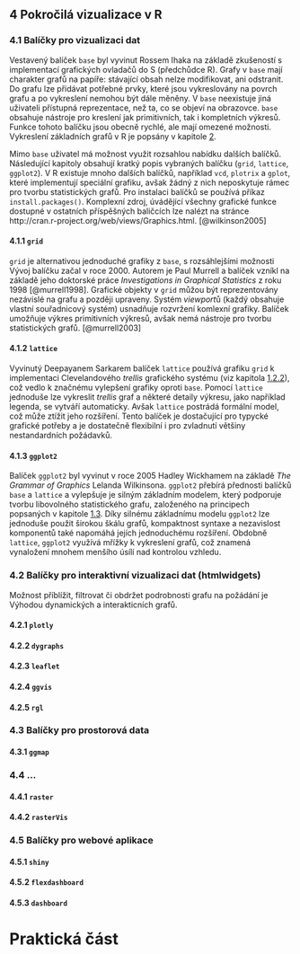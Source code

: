## 4 Pokročilá vizualizace v R

### 4.1 Balíčky pro vizualizaci dat

\qquad Vestavený balíček `base` byl vyvinut Rossem Ihaka na základě zkušeností s implementací grafických ovladačů do S (předchůdce R). Grafy v `base` mají charakter grafů na papíře: stávající obsah nelze modifikovat, ani odstranit. Do grafu lze přidávat potřebné prvky, které jsou vykreslovány na povrch grafu a po vykreslení nemohou být dále měněny. V `base` neexistuje jiná uživateli přístupná reprezentace, než ta, co se objeví na obrazovce. `base` obsahuje nástroje pro kreslení jak primitivních, tak i kompletních výkresů. Funkce tohoto balíčku jsou obecně rychlé, ale mají omezené možnosti. Vykreslení základních grafů v R je popsány v kapitole [2](#base).

\qquad Mimo `base` uživatel má možnost využit rozsahlou nabídku dalších balíčků. Následující kapitoly obsahují kratký popis vybraných balíčku (`grid`, `lattice`, `ggplot2`). V R existuje mnoho dalších balíčků, například `vcd`, `plotrix` a `gplot`, které implementují speciální grafiku, avšak žádný z nich neposkytuje rámec pro tvorbu statistických grafů. Pro instalaci balíčků se používá příkaz `install.packages()`. Komplexní zdroj, úvádějící všechny grafické funkce dostupné v ostatních příspěšných baličcích lze nalézt na stránce http://cran.r-project.org/web/views/Graphics.html. [@wilkinson2005]

#### 4.1.1 `grid`

\qquad `grid` je alternativou jednoduché grafiky z `base`, s rozsáhlejšími možnosti Vývoj balíčku začal v roce 2000. Autorem je Paul Murrell a balíček vzníkl na základě jeho doktorské práce *Investigations in Graphical Statistics* z roku 1998 [@murrell1998]. Grafické objekty v `grid` můžou být reprezentovány nezávislé na grafu a později upraveny. Systém *viewport*ů (každý obsahuje vlastní souřadnicový systém) usnadňuje rozvržení komlexní grafiky. Balíček umožňuje výkres primitivních výkresů, avšak nemá nástroje pro tvorbu statistických grafů. [@murrell2003]

#### 4.1.2 `lattice`

\qquad Vyvinutý Deepayanem Sarkarem balíček `lattice` používá grafiku `grid` k implementaci Clevelandového *trellis* grafického systému (viz kapitola [1.2.2](#cleveland)), což vedlo k značnému vylepšení grafiky oproti `base`. Pomocí  `lattice` jednoduše lze vykreslit *trellis* graf a některé detaily výkresu, jako například legenda, se vytváří automaticky. Avšak `lattice` postrádá formální model, což může ztížit jeho rozšíření. Tento balíček je dostačující pro typycké grafické potřeby a je dostatečně flexibilní i pro zvladnutí většiny nestandardních požádavků.

#### 4.1.3 `ggplot2` {#ggplot}

\qquad Balíček `ggplot2` byl vyvinut v roce 2005 Hadley Wickhamem na základě *The Grammar of Graphics* Lelanda Wilkinsona. `ggplot2` přebírá přednosti balíčků `base` a `lattice` a vylepšuje je silným základním modelem, který podporuje tvorbu libovolného statistického grafu, založeného na principech popsaných v kapitole [1.3](#gg). Díky silnému základnímu modelu `ggplot2` lze jednoduše použit širokou škálu grafů, kompaktnost syntaxe a nezavislost komponentů také napomáhá jejích jednoduchému rozšíření. Obdobně `lattice`, `ggplot2` využívá mřížky k vykreslení grafů, což znamená vynaložení mnohem menšího úsílí nad kontrolou vzhledu. 

### 4.2 Balíčky pro interaktivní vizualizaci dat (htmlwidgets)

\qquad Možnost příblížit, filtrovat či obdržet podrobnosti grafu na požádání je Výhodou dynamických a interakticních grafů.

#### 4.2.1 `plotly`

#### 4.2.2 `dygraphs`

#### 4.2.3 `leaflet`

#### 4.2.4 `ggvis`

#### 4.2.5 `rgl`

### 4.3 Balíčky pro prostorová data

#### 4.3.1 `ggmap`

### 4.4 ...

#### 4.4.1 `raster`

#### 4.4.2 `rasterVis`

### 4.5 Balíčky pro webové aplikace

#### 4.5.1 `shiny`

#### 4.5.2 `flexdashboard`

#### 4.5.3 `dashboard`

# Praktická část {-}